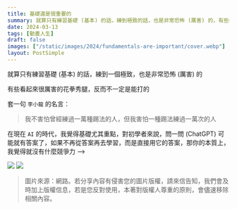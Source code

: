 ```yaml
---
title: 基礎還是很重要的
summary: 就算只有練習基礎 (基本) 的話，練到極致的話，也是非常恐怖 (厲害) 的，有些看起來很厲害的花拳秀腿，不一定可以打的
date: 2024-03-13
tags: [動畫人生]
draft: false
images: ["/static/images/2024/fundamentals-are-important/cover.webp"]
layout: PostSimple
---
```


就算只有練習基礎 (基本) 的話，練到一個極致，也是非常恐怖 (厲害) 的

有些看起來很厲害的花拳秀腿，反而不一定是能打的

套一句 `李小龍` 的名言：

> 我不害怕曾經練過一萬種踢法的人，但我害怕一種踢法練過一萬次的人

在現在 `AI` 的時代，我覺得基礎尤其重點，對初學者來說，問一問 (ChatGPT) 可能就有答案了，如果不再從答案再去學習，而是直接用它的答案，那你的本質上，我覺得就沒有什麼競爭力 -->

![](https://image.cashwu.com/2024/fundamentals-are-important/cover.webp)
![](https://image.cashwu.com/2024/fundamentals-are-important/01.webp)

> 圖片來源：網路。若分享內容有侵害您的圖片版權，請來信告知，我們會及時加上版權信息，若是您反對使用，本著對版權人尊重的原則，會儘速移除相關內容。
